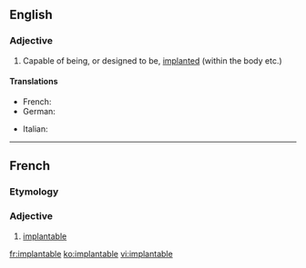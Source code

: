 ==English==

===Adjective===
{{en-adj}}

# Capable of being, or designed to be, [[implanted]] (within the body etc.)

====Translations====
{{trans-top|Capable of being implanted}}
* French: {{t+|fr|implantable}}
* German: {{t|de|implantierbar}}
{{trans-mid}}
* Italian: {{t-|it|impiantabile}}
{{trans-bottom}}

----

==French==

===Etymology===
{{suffix|implanter|able|lang=fr}}

===Adjective===
{{fr-adj-mf}}

# [[#English|implantable]]

[[fr:implantable]]
[[ko:implantable]]
[[vi:implantable]]